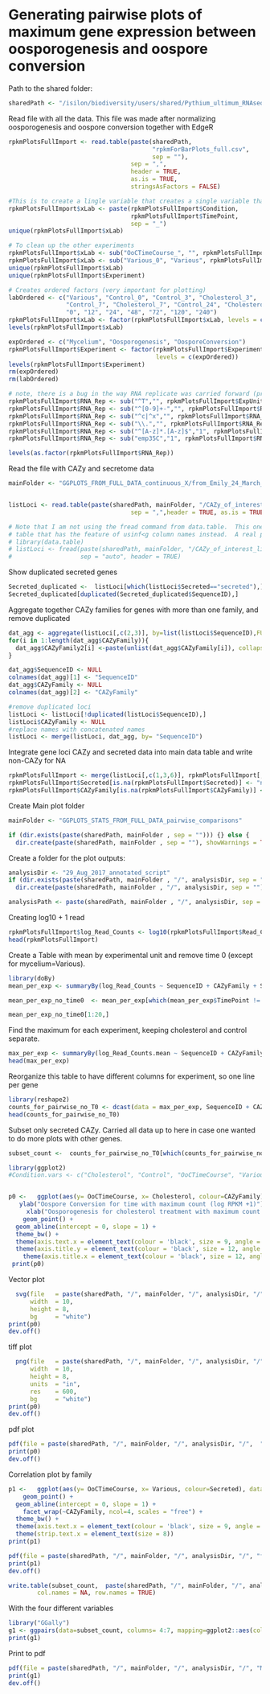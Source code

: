Generating pairwise plots of maximum gene expression between oosporogenesis and oospore conversion
======================================================================

Path to the shared folder:
```r
sharedPath <- "/isilon/biodiversity/users/shared/Pythium_ultimum_RNAseq/"
```

Read file with all the data.  This file was made after normalizing oosporogenesis and oospore conversion together with EdgeR
```r
rpkmPlotsFullImport <- read.table(paste(sharedPath, 
                                        "rpkmForBarPlots_full.csv", 
                                        sep = ""), 
                                  sep = ",", 
                                  header = TRUE, 
                                  as.is = TRUE, 
                                  stringsAsFactors = FALSE)

#This is to create a lingle variable that creates a single variable that separates the 7 oosporegenesis treatments
rpkmPlotsFullImport$xLab <- paste(rpkmPlotsFullImport$Condition,
                                  rpkmPlotsFullImport$TimePoint, 
                                  sep = "_")
unique(rpkmPlotsFullImport$xLab)

# To clean up the other experiments
rpkmPlotsFullImport$xLab <- sub("OoCTimeCourse_", "", rpkmPlotsFullImport$xLab)
rpkmPlotsFullImport$xLab <- sub("Various_0", "Various", rpkmPlotsFullImport$xLab)
unique(rpkmPlotsFullImport$xLab)
unique(rpkmPlotsFullImport$Experiment)

# Creates ordered factors (very important for plotting)
labOrdered <- c("Various", "Control_0", "Control_3", "Cholesterol_3", 
                "Control_7", "Cholesterol_7", "Control_24", "Cholesterol_24", 
                "0", "12", "24", "48", "72", "120", "240") 
rpkmPlotsFullImport$xLab <- factor(rpkmPlotsFullImport$xLab, levels = c(labOrdered))   
levels(rpkmPlotsFullImport$xLab)

expOrdered <- c("Mycelium", "Oosporogenesis", "OosporeConversion") 
rpkmPlotsFullImport$Experiment <- factor(rpkmPlotsFullImport$Experiment, 
                                         levels = c(expOrdered))
levels(rpkmPlotsFullImport$Experiment)
rm(expOrdered)
rm(labOrdered)

# note, there is a bug in the way RNA replicate was carried forward (probably because levels were used instead of actual numbers), this is why Exp_Unit is being used to rebuild it here.
rpkmPlotsFullImport$RNA_Rep <- sub("^T","", rpkmPlotsFullImport$ExpUnit)
rpkmPlotsFullImport$RNA_Rep <- sub("^[0-9]+-","", rpkmPlotsFullImport$RNA_Rep)
rpkmPlotsFullImport$RNA_Rep <- sub("^c|^x","", rpkmPlotsFullImport$RNA_Rep)
rpkmPlotsFullImport$RNA_Rep <- sub("\\.","", rpkmPlotsFullImport$RNA_Rep)
rpkmPlotsFullImport$RNA_Rep <- sub("^[A-z]*.[A-z]$","1", rpkmPlotsFullImport$RNA_Rep)
rpkmPlotsFullImport$RNA_Rep <- sub("emp35C","1", rpkmPlotsFullImport$RNA_Rep)

levels(as.factor(rpkmPlotsFullImport$RNA_Rep))
```


Read the file with CAZy and secretome data 
```r

mainFolder <- "GGPLOTS_FROM_FULL_DATA_continuous_X/from_Emily_24_March_2017"


listLoci <- read.table(paste(sharedPath, mainFolder, "/CAZy_of_interest_list.csv", sep = ""), 
                                  sep = ",",header = TRUE, as.is = TRUE,  stringsAsFactors = FALSE)

# Note that I am not using the fread command from data.table.  This one creates a real problem later as column indexing no longer works with data,
# table that has the feature of usinf<g column names instead.  A real problem if you want to use columns in a loop.
# library(data.table)
# listLoci <- fread(paste(sharedPath, mainFolder, "/CAZy_of_interest_list.csv", sep = ""),
#                   sep = "auto", header = TRUE)
```


Show duplicated secreted genes
```r
Secreted_duplicated <-  listLoci[which(listLoci$Secreted=="secreted"),]
Secreted_duplicated[duplicated(Secreted_duplicated$SequenceID),]
```


Aggregate together CAZy families for genes with more than one family, and remove duplicated
```r
dat_agg <- aggregate(listLoci[,c(2,3)], by=list(listLoci$SequenceID),FUN=c)
for(i in 1:length(dat_agg$CAZyFamily)){
  dat_agg$CAZyFamily2[i] <-paste(unlist(dat_agg$CAZyFamily[i]), collapse="-")
}

dat_agg$SequenceID <- NULL
colnames(dat_agg)[1] <- "SequenceID"
dat_agg$CAZyFamily <- NULL
colnames(dat_agg)[2] <- "CAZyFamily"

#remove duplicated loci
listLoci <- listLoci[!duplicated(listLoci$SequenceID),]
listLoci$CAZyFamily <- NULL
#replace names with concatenated names
listLoci <- merge(listLoci, dat_agg, by= "SequenceID")
```


Integrate gene loci CAZy and secreted data into main data table and write non-CAZy for NA
```r
rpkmPlotsFullImport <- merge(listLoci[,c(1,3,6)], rpkmPlotsFullImport[,2:10], by = "SequenceID", all.y = TRUE)
rpkmPlotsFullImport$Secreted[is.na(rpkmPlotsFullImport$Secreted)] <- "non-CAZy"
rpkmPlotsFullImport$CAZyFamily[is.na(rpkmPlotsFullImport$CAZyFamily)] <- "non-CAZy"
```


Create Main plot folder
```r
mainFolder <- "GGPLOTS_STATS_FROM_FULL_DATA_pairwise_comparisons"

if (dir.exists(paste(sharedPath, mainFolder , sep = ""))) {} else {
  dir.create(paste(sharedPath, mainFolder , sep = ""), showWarnings = TRUE, recursive = FALSE)  }
```

Create a folder for the plot outputs:
```r
analysisDir <- "29_Aug_2017_annotated_script"
if (dir.exists(paste(sharedPath, mainFolder , "/", analysisDir, sep = ""))) {} else {
  dir.create(paste(sharedPath, mainFolder , "/", analysisDir, sep = ""), showWarnings = TRUE, recursive = FALSE)  }

analysisPath <- paste(sharedPath, mainFolder , "/", analysisDir, sep = "")
```

Creating log10 + 1 read
```r
rpkmPlotsFullImport$log_Read_Counts <- log10(rpkmPlotsFullImport$Read_Counts + 1)
head(rpkmPlotsFullImport)
```

Create a Table with mean by experimental unit and remove time 0 (except for mycelium=Various).
```r
library(doBy)
mean_per_exp <- summaryBy(log_Read_Counts ~ SequenceID + CAZyFamily + Secreted + Experiment + Condition + TimePoint, data=rpkmPlotsFullImport, FUN = c(mean) )

mean_per_exp_no_time0  <- mean_per_exp[which(mean_per_exp$TimePoint != 0 | mean_per_exp$Condition =="Various"),]

mean_per_exp_no_time0[1:20,]
```


Find the maximum for each experiment, keeping cholesterol and control separate.
```r
max_per_exp <- summaryBy(log_Read_Counts.mean ~ SequenceID + CAZyFamily + Secreted + Experiment + Condition, data=mean_per_exp_no_time0, FUN = c(max) )
head(max_per_exp)
```

Reorganize this table to have different columns for experiment, so one line per gene
```r
library(reshape2)
counts_for_pairwise_no_T0 <- dcast(data = max_per_exp, SequenceID + CAZyFamily + Secreted  ~ Condition, value.var = "log_Read_Counts.mean.max")
head(counts_for_pairwise_no_T0)

```


Subset only secreted CAZy.  Carried all data up to here in case one wanted to do more plots with other genes.
```r
subset_count <-  counts_for_pairwise_no_T0[which(counts_for_pairwise_no_T0$Secreted=="secreted"),]

```




```r
library(ggplot2)
#Condition.vars <- c("Cholesterol", "Control", "OoCTimeCourse", "Various")


p0 <-   ggplot(aes(y= OoCTimeCourse, x= Cholesterol, colour=CAZyFamily), data = subset_count) +
   ylab("Oospore Conversion for time with maximum count (log RPKM +1)") +
     xlab("Oosporogenesis for cholesterol treatment with maximum count (log RPKM +1)") +
    geom_point() +
  geom_abline(intercept = 0, slope = 1) +
  theme_bw() +
  theme(axis.text.x = element_text(colour = 'black', size = 9, angle = 0, hjust = 0.5, vjust = 1.0, face= "plain")) +
  theme(axis.title.y = element_text(colour = 'black', size = 12, angle = 90, hjust = 0.5, vjust = 1.0, face= "plain")) +
    theme(axis.title.x = element_text(colour = 'black', size = 12, angle = 0, hjust = 0.5, vjust = 1.0, face= "plain")) 
 print(p0)
```


Vector plot
```r
  svg(file   = paste(sharedPath, "/", mainFolder, "/", analysisDir, "/",  "Secreted_CZAy_correlations.svg", sep=""), 
      width  = 10, 
      height = 8, 
      bg     = "white")
print(p0)
dev.off()
```

tiff plot
```r
  png(file   = paste(sharedPath, "/", mainFolder, "/", analysisDir, "/",  "Secreted_CZAy_correlations.png", sep=""), 
      width  = 10, 
      height = 8, 
      units  = "in", 
      res    = 600, 
      bg     = "white")
print(p0)
dev.off()
```
pdf plot
```r
pdf(file = paste(sharedPath, "/", mainFolder, "/", analysisDir, "/",  "Secreted_CZAy_correlations.pdf", sep="") , width = 10, height = 8)
print(p0)
dev.off()
```

Correlation plot by family
```r
p1 <-   ggplot(aes(y= OoCTimeCourse, x= Various, colour=Secreted), data = subset_count) +
    geom_point() +
  geom_abline(intercept = 0, slope = 1) +
    facet_wrap(~CAZyFamily, ncol=4, scales = "free") +
  theme_bw() +
  theme(axis.text.x = element_text(colour = 'black', size = 9, angle = 0, hjust = 1, vjust = 1.0, face= "italic")) +
  theme(strip.text.x = element_text(size = 8)) 
print(p1)
```


```r
pdf(file = paste(sharedPath, "/", mainFolder, "/", analysisDir, "/", "facet_correlations.pdf", sep="") , width = 8, height = 40)
print(p1)
dev.off()

write.table(subset_count,  paste(sharedPath, "/", mainFolder, "/", analysisDir, "/", "Table_for_correlations.csv", sep=""), append = FALSE, quote = TRUE, sep = ",", 
        col.names = NA, row.names = TRUE)
```


With the four different variables
```r
library("GGally")
g1 <- ggpairs(data=subset_count, columns= 4:7, mapping=ggplot2::aes(colour = Secreted), lower=list(combo=wrap("facethist",binwidth=1,  alpha = 0.3)))
print(g1)
```

Print to pdf
```r
pdf(file = paste(sharedPath, "/", mainFolder, "/", analysisDir, "/", "Matrix_plot_correlations.pdf", sep="") , width = 8, height = 8)
print(g1)
dev.off()

```












